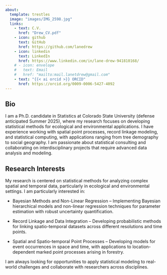 ```yaml
---
about:
  template: trestles
  image: "images/IMG_2598.jpg"
  links:
    - text: C.V.
      href: "Drew_CV.pdf"
    - icon: github
      text: GitHub
      href: https://github.com/lanedrew
    - icon: linkedin
      text: LinkedIn
      href: https://www.linkedin.com/in/lane-drew-941810168/
    # - icon: envelope
    #   text: Email
    #   href: "mailto:mail.lanetdrew@gmail.com"  
    - text: "{{< ai orcid >}} ORCID"
      href: https://orcid.org/0009-0006-5427-4092
---
```


## Bio

I am a Ph.D. candidate in Statistics at Colorado State University (defense anticipated Summer 2025), where my research focuses on developing statistical methods for ecological and environmental applications. I have experience working with spatial point processes, record linkage modeling, and statistical computing, with applications ranging from tree demography to social geography. I am passionate about statistical consulting and collaborating on interdisciplinary projects that require advanced data analysis and modeling.

## Research Interests

My research is centered on statistical methods for analyzing complex spatial and temporal data, particularly in ecological and environmental settings. I am particularly interested in:

-   Bayesian Methods and Non-Linear Regression – Implementing Bayesian hierarchical models and non-linear regression techniques for parameter estimation with robust uncertainty quantification.

-   Record Linkage and Data Integration – Developing probabilistic methods for linking spatio-temporal datasets across different resolutions and time points.

-   Spatial and Spatio-temporal Point Processes – Developing models for event occurrences in space and time, with applications to location-dependent marked point processes arising in forestry.

I am always looking for opportunities to apply statistical modeling to real-world challenges and collaborate with researchers across disciplines.
